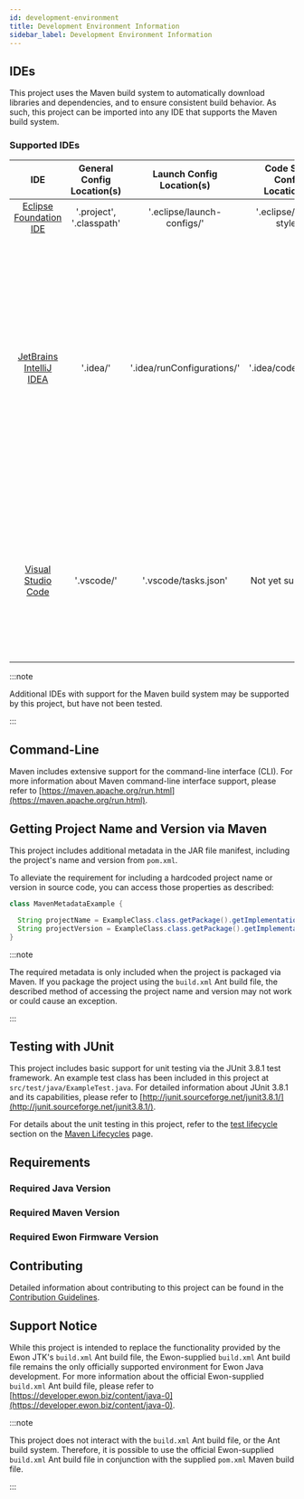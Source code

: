 ```yaml
---
id: development-environment
title: Development Environment Information
sidebar_label: Development Environment Information
---
```



## IDEs

This project uses the Maven build system to automatically download libraries and dependencies, and
to ensure consistent build behavior. As such, this project can be imported into any IDE that
supports the Maven build system.

### Supported IDEs

|                            IDE                             | General Config Location(s) | Launch Config Location(s)  | Code Style Config Location(s) |                                                                                                                                                                                  Notes                                                                                                                                                                                   |
|:----------------------------------------------------------:|:--------------------------:|:--------------------------:|:-----------------------------:|:------------------------------------------------------------------------------------------------------------------------------------------------------------------------------------------------------------------------------------------------------------------------------------------------------------------------------------------------------------------------:|
|     [Eclipse Foundation IDE](https://www.eclipse.org/)     |  '.project', '.classpath'  | '.eclipse/launch-configs/' |    '.eclipse/code-style/'     |                                                                                                                                                                                   None                                                                                                                                                                                   |
| [JetBrains IntelliJ IDEA](https://www.jetbrains.com/idea/) |          '.idea/'          | '.idea/runConfigurations/' |      '.idea/codeStyles/'      | The remote debug configuration does not wake  the Ewon debug session from the suspend state. Workaround: Update the remote debug configuration  to use the 'debugNoSuspend' profile. The Ewon will  begin its debug session immediately, therefore,  breakpoints at the beginning of the application  execution may be missed prior to the IDE debug session connecting. |
|    [Visual Studio Code](https://code.visualstudio.com)     |         '.vscode/'         |    '.vscode/tasks.json'    |       Not yet supported       |                                                                   No support has been included for remote debugging of applications on the Ewon. If desired, a remote JVM debugging session will need to be created as described in the [Deploy Lifecycle (debug)] ( #deploy-lifecycle-debug) section.                                                                   |

:::note

Additional IDEs with support for the Maven build system may be supported by this project, but
have not been tested.

:::

## Command-Line

Maven includes extensive support for the command-line interface (CLI). For more information about
Maven command-line
interface support, please refer
to [https://maven.apache.org/run.html](https://maven.apache.org/run.html).

## Getting Project Name and Version via Maven

This project includes additional metadata in the JAR file manifest, including the project's name and
version
from `pom.xml`.

To alleviate the requirement for including a hardcoded project name or version in source code, you
can access those properties as described:

```java
class MavenMetadataExample {

  String projectName = ExampleClass.class.getPackage().getImplementationTitle();
  String projectVersion = ExampleClass.class.getPackage().getImplementationVersion();
}
```

:::note

The required metadata is only included when the project is packaged via Maven. If you package
the project using the `build.xml` Ant build file, the described method of accessing the project name
and version may not work or could cause an exception.

:::

## Testing with JUnit

This project includes basic support for unit testing via the JUnit 3.8.1 test framework. An example
test class has been included in this project at `src/test/java/ExampleTest.java`. For detailed
information about JUnit 3.8.1 and its capabilities, please refer
to [http://junit.sourceforge.net/junit3.8.1/](http://junit.sourceforge.net/junit3.8.1/).

For details about the unit testing in this project, refer to
the [test lifecycle](03-MAVEN_LIFECYCLES.mdx#test-lifecycle) section on
the [Maven Lifecycles](03-MAVEN_LIFECYCLES.mdx) page.

## Requirements

### Required Java Version

<SysReqJava />

### Required Maven Version

<SysReqMaven />

### Required Ewon Firmware Version

<SysReqEwonFw />

## Contributing

Detailed information about contributing to this project can be found in
the [Contribution Guidelines](04-CONTRIBUTION_GUIDELINES.mdx).

## Support Notice

While this project is intended to replace the functionality provided by the Ewon JTK's `build.xml`
Ant build file, the Ewon-supplied `build.xml` Ant build file remains the only officially supported
environment for Ewon Java development. For more
information about the official Ewon-supplied `build.xml` Ant build file, please refer
to [https://developer.ewon.biz/content/java-0](https://developer.ewon.biz/content/java-0).

:::note

This project does not interact with the `build.xml` Ant build file, or the Ant build system.
Therefore, it is possible to use the official Ewon-supplied `build.xml` Ant build file in
conjunction with the supplied `pom.xml` Maven build file.

:::
